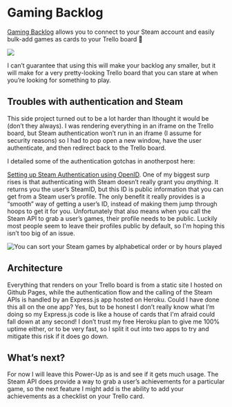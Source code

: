 
<Seo title="Gaming Backlog"/>

# Gaming Backlog

[Gaming Backlog](https://trello.com/power-ups/5e32b07c80a9cd1d0e7e5e8e) allows you to connect to your Steam account and easily bulk-add games as cards to your Trello board 🎉

![](./backlog.png)

I can’t guarantee that using this will make your backlog any smaller, but it will make for a very pretty-looking Trello board that you can stare at when you’re looking for something to play.

## Troubles with authentication and Steam

This side project turned out to be a lot harder than Ithought it would be (don’t they always). I was rendering everything in an iframe on the Trello board, but Steam authentication won’t run in an iframe (I assume for security reasons) so I had to pop open a new window, have the user authenticate, and then redirect back to the Trello board.

I detailed some of the authentication gotchas in anotherpost here:

[Setting up Steam Authentication using OpenID](https://emgoto.com/steam-auth-and-openid).
 One of my biggest surp
 rises is that authenticating with Steam doesn’t really grant you _anything_. It returns you the user’s SteamID, but this ID is public information that you can get from a Steam user’s profile. The only benefit it really provides is a “smooth” way of getting a user’s ID, instead of making them jump through hoops to get it for you. Unfortunately that also means when you call the Steam API to grab a user’s games, their profile needs to be public. Luckily most people seem to leave their profiles public by default, so I'm hoping this isn’t too big of an issue.

 ![You can sort your Steam games by alphabetical order or by hours played](./backlog-2.png)

## Architecture
 Everything that renders on your Trello board is from a static site I hosted on Github Pages, while the authentication flow and the calling of the Steam APIs is handled by an Express.js app hosted on Heroku. Could I have done this all on the one app? Yes, but to be honest I don’t really know what I’m doing so my Express.js code is like a house of cards that I'm afraid could fall down at any second! I don’t trust my free Heroku plan to give me 100% uptime either, or to be very fast, so I split it out into two apps to try and mitigate this risk if it does go down.

## What’s next?
For now I will leave this Power-Up as is and see if it gets much usage. The Steam API does provide a way to grab a user’s achievements for a particular game, so the next feature I might add is the ability to add your achievements as a checklist on your Trello card.
